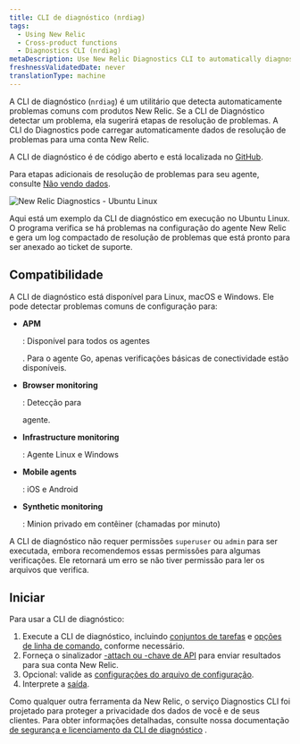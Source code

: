 ```yaml
---
title: CLI de diagnóstico (nrdiag)
tags:
  - Using New Relic
  - Cross-product functions
  - Diagnostics CLI (nrdiag)
metaDescription: Use New Relic Diagnostics CLI to automatically diagnose common problems with New Relic agents and send the results to Support.
freshnessValidatedDate: never
translationType: machine
---
```



A CLI de diagnóstico (`nrdiag`) é um utilitário que detecta automaticamente problemas comuns com produtos New Relic. Se a CLI de Diagnóstico detectar um problema, ela sugerirá etapas de resolução de problemas. A CLI do Diagnostics pode carregar automaticamente dados de resolução de problemas para uma conta New Relic.

A CLI de diagnóstico é de código aberto e está localizada no [GitHub](https://github.com/newrelic/newrelic-diagnostics-cli).

Para etapas adicionais de resolução de problemas para seu agente, consulte [Não vendo dados](/docs/agents/manage-apm-agents/troubleshooting/not-seeing-data).

<img
  title="New Relic Diagnostics - Ubuntu Linux"
  alt="New Relic Diagnostics - Ubuntu Linux"
  src={solutionsUbuntuDiagnostics}
/>

<figcaption>
  Aqui está um exemplo da CLI de diagnóstico em execução no Ubuntu Linux. O programa verifica se há problemas na configuração do agente New Relic e gera um log compactado de resolução de problemas que está pronto para ser anexado ao ticket de suporte.
</figcaption>

## Compatibilidade

A CLI de diagnóstico está disponível para Linux, macOS e Windows. Ele pode detectar problemas comuns de configuração para:

* <DoNotTranslate>**APM**</DoNotTranslate>

  : Disponível para todos os agentes

  <InlinePopover type="apm"/>

  . Para o agente Go, apenas verificações básicas de conectividade estão disponíveis.

* <DoNotTranslate>**Browser monitoring**</DoNotTranslate>

  : Detecção para

  <InlinePopover type="browser"/>

  agente.

* <DoNotTranslate>**Infrastructure monitoring**</DoNotTranslate>

  : Agente Linux e Windows

* <DoNotTranslate>**Mobile agents**</DoNotTranslate>

  : iOS e Android

* <DoNotTranslate>**Synthetic monitoring**</DoNotTranslate>

  : Minion privado em contêiner (chamadas por minuto)

A CLI de diagnóstico não requer permissões `superuser` ou `admin` para ser executada, embora recomendemos essas permissões para algumas verificações. Ele retornará um erro se não tiver permissão para ler os arquivos que verifica.

## Iniciar

Para usar a CLI de diagnóstico:

1. Execute a CLI de diagnóstico, incluindo [conjuntos de tarefas](/docs/new-relic-solutions/solve-common-issues/diagnostics-cli-nrdiag/run-diagnostics-cli-nrdiag) e [opções de linha de comando,](/docs/using-new-relic/cross-product-functions/diagnostics-cli-nrdiag/pass-command-line-options-nrdiag) conforme necessário.
2. Forneça o sinalizador [-attach ou -chave de API](/docs/using-new-relic/cross-product-functions/diagnostics-cli-nrdiag/pass-command-line-options-nrdiag) para enviar resultados para sua conta New Relic.
3. Opcional: valide as [configurações do arquivo de configuração](/docs/using-new-relic/cross-product-functions/diagnostics-cli-nrdiag/validate-config-file-settings-nrdiag).
4. Interprete a [saída](/docs/using-new-relic/cross-product-functions/diagnostics-cli-nrdiag/interpret-nrdiag-output).

Como qualquer outra ferramenta da New Relic, o serviço Diagnostics CLI foi projetado para proteger a privacidade dos dados de você e de seus clientes. Para obter informações detalhadas, consulte nossa documentação [de segurança e licenciamento da CLI de diagnóstico](/docs/using-new-relic/cross-product-functions/diagnostics-cli-nrdiag/diagnostics-cli-licensing-security) .